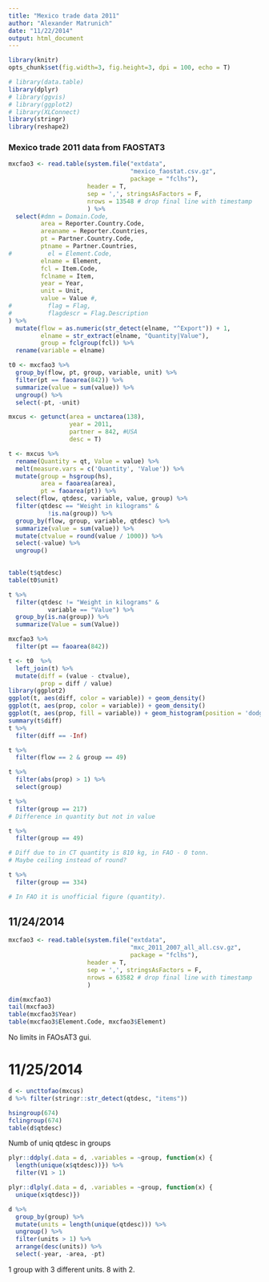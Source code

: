 ```yaml
---
title: "Mexico trade data 2011"
author: "Alexander Matrunich"
date: "11/22/2014"
output: html_document
---
```


```r
library(knitr)
opts_chunk$set(fig.width=3, fig.height=3, dpi = 100, echo = T)
```

```r
# library(data.table)
library(dplyr)
# library(ggvis)
# library(ggplot2)
# library(XLConnect)
library(stringr)
library(reshape2)
```

### Mexico trade 2011 data from FAOSTAT3

```r
mxcfao3 <- read.table(system.file("extdata", 
                                  "mexico_faostat.csv.gz", 
                                  package = "fclhs"), 
                      header = T,
                      sep = ',', stringsAsFactors = F,
                      nrows = 13548 # drop final line with timestamp
                      ) %>%
  select(#dmn = Domain.Code,
         area = Reporter.Country.Code,
         areaname = Reporter.Countries,
         pt = Partner.Country.Code,
         ptname = Partner.Countries,
#          el = Element.Code,
         elname = Element,
         fcl = Item.Code,
         fclname = Item,
         year = Year,
         unit = Unit,
         value = Value #,
#          flag = Flag,
#          flagdescr = Flag.Description
) %>%
  mutate(flow = as.numeric(str_detect(elname, "^Export")) + 1,
         elname = str_extract(elname, "Quantity|Value"),
         group = fclgroup(fcl)) %>%
  rename(variable = elname)
```

```r
t0 <- mxcfao3 %>%
  group_by(flow, pt, group, variable, unit) %>%
  filter(pt == faoarea(842)) %>%
  summarize(value = sum(value)) %>%
  ungroup() %>%
  select(-pt, -unit)
```

```r
mxcus <- getunct(area = unctarea(138),
                 year = 2011,
                 partner = 842, #USA
                 desc = T)

t <- mxcus %>%
  rename(Quantity = qt, Value = value) %>%
  melt(measure.vars = c('Quantity', 'Value')) %>%
  mutate(group = hsgroup(hs),
         area = faoarea(area),
         pt = faoarea(pt)) %>%
  select(flow, qtdesc, variable, value, group) %>%
  filter(qtdesc == "Weight in kilograms" &
           !is.na(group)) %>%
  group_by(flow, group, variable, qtdesc) %>%
  summarize(value = sum(value)) %>%
  mutate(ctvalue = round(value / 1000)) %>%
  select(-value) %>%
  ungroup()
  

table(t$qtdesc)
table(t0$unit)

t %>%
  filter(qtdesc != "Weight in kilograms" &
           variable == "Value") %>%
  group_by(is.na(group)) %>%
  summarize(Value = sum(Value))
```

```r
mxcfao3 %>%
  filter(pt == faoarea(842))
```

```r
t <- t0  %>% 
  left_join(t) %>%
  mutate(diff = (value - ctvalue),
         prop = diff / value)
library(ggplot2)
ggplot(t, aes(diff, color = variable)) + geom_density()
ggplot(t, aes(prop, color = variable)) + geom_density()
ggplot(t, aes(prop, fill = variable)) + geom_histogram(position = 'dodge')
summary(t$diff)
t %>%
  filter(diff == -Inf)

t %>%
  filter(flow == 2 & group == 49)

t %>%
  filter(abs(prop) > 1) %>%
  select(group)

t %>%
  filter(group == 217) 
# Difference in quantity but not in value

t %>%
  filter(group == 49)

# Diff due to in CT quantity is 810 kg, in FAO - 0 tonn. 
# Maybe ceiling instead of round?

t %>%
  filter(group == 334)

# In FAO it is unofficial figure (quantity).

```

## 11/24/2014

```r

mxcfao3 <- read.table(system.file("extdata", 
                                  "mxc_2011_2007_all_all.csv.gz", 
                                  package = "fclhs"), 
                      header = T,
                      sep = ',', stringsAsFactors = F,
                      nrows = 63582 # drop final line with timestamp
                      )

dim(mxcfao3)
tail(mxcfao3)
table(mxcfao3$Year)
table(mxcfao3$Element.Code, mxcfao3$Element)
```

No limits in FAOsAT3 gui. 

# 11/25/2014

```r
d <- uncttofao(mxcus)
d %>% filter(stringr::str_detect(qtdesc, "items"))

hsingroup(674)
fclingroup(674)
table(d$qtdesc)

```

Numb of uniq qtdesc in groups
```r
plyr::ddply(.data = d, .variables = ~group, function(x) {
  length(unique(x$qtdesc))}) %>%
  filter(V1 > 1)

plyr::dlply(.data = d, .variables = ~group, function(x) {
  unique(x$qtdesc)}) 

d %>%
  group_by(group) %>%
  mutate(units = length(unique(qtdesc))) %>%
  ungroup() %>%
  filter(units > 1) %>%
  arrange(desc(units)) %>%
  select(-year, -area, -pt)
```
1 group with 3 different units. 8 with 2.
